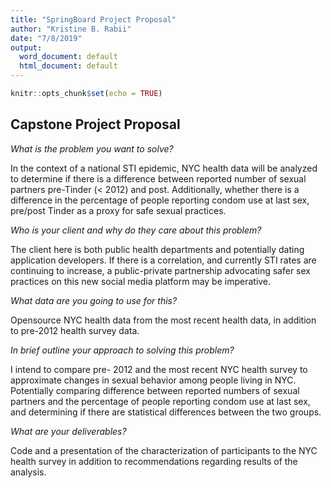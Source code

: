---
title: "SpringBoard Project Proposal"
author: "Kristine B. Rabii"
date: "7/8/2019"
output:
  word_document: default
  html_document: default
---

```{r setup, include=FALSE}
knitr::opts_chunk$set(echo = TRUE)
```

## Capstone Project Proposal

*What is the problem you want to solve?*

In the context of a national STI epidemic, NYC health data will be analyzed to determine if there is a difference between reported number of sexual partners pre-Tinder (< 2012) and post. Additionally, whether there is a difference in the percentage of people reporting condom use at last sex, pre/post Tinder as a proxy for safe sexual practices. 

*Who is your client and why do they care about this problem?*

The client here is both public health departments and potentially dating application developers. If there is a correlation, and currently STI rates are continuing to increase, a public-private partnership advocating safer sex practices on this new social media platform may be imperative. 

*What data are you going to use for this?*

Opensource NYC health data from the most recent health data, in addition to pre-2012 health survey data. 

*In brief outline your approach to solving this problem?*

I intend to compare pre- 2012 and the most recent NYC health survey to approximate changes in sexual behavior among people living in NYC. Potentially comparing difference between reported numbers of sexual partners and the percentage of people reporting condom use at last sex, and determining if there are statistical differences between the two groups. 

*What are your deliverables?*

Code and a presentation of the characterization of participants to the NYC health survey in addition to recommendations regarding results of the analysis. 
